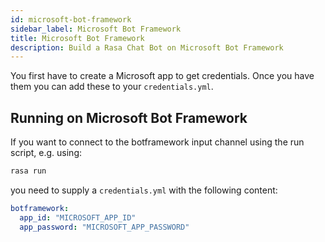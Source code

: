 ```yaml
---
id: microsoft-bot-framework
sidebar_label: Microsoft Bot Framework
title: Microsoft Bot Framework
description: Build a Rasa Chat Bot on Microsoft Bot Framework
---
```


You first have to create a Microsoft app to get credentials.
Once you have them you can add these to your `credentials.yml`.

## Running on Microsoft Bot Framework

If you want to connect to the botframework input channel using the
run script, e.g. using:

```bash
rasa run
```

you need to supply a `credentials.yml` with the following content:

```yaml
botframework:
  app_id: "MICROSOFT_APP_ID"
  app_password: "MICROSOFT_APP_PASSWORD"
```
